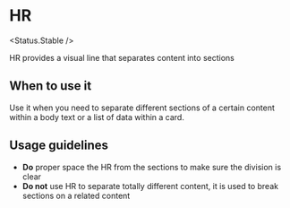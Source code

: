 
# HR

<Status.Stable />

HR provides a visual line that separates content into sections

<Story id="components-hr--base" />
<Props />

## When to use it

Use it when you need to separate different sections of a certain content within a body text or a list of data within a card.

## Usage guidelines

- **Do** proper space the HR from the sections to make sure the division is clear
- **Do not** use HR to separate totally different content, it is used to break sections on a related content
